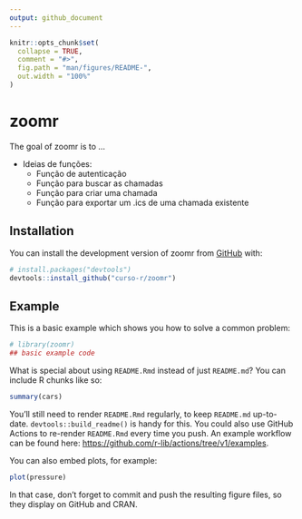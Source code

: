 ```yaml
---
output: github_document
---
```


<!-- README.md is generated from README.Rmd. Please edit that file -->

```r
knitr::opts_chunk$set(
  collapse = TRUE,
  comment = "#>",
  fig.path = "man/figures/README-",
  out.width = "100%"
)
```

# zoomr

<!-- badges: start -->
<!-- badges: end -->

The goal of zoomr is to ...

- Ideias de funções:
  - Função de autenticação
  - Função para buscar as chamadas
  - Função para criar uma chamada
  - Função para exportar um .ics de uma chamada existente

## Installation

You can install the development version of zoomr from [GitHub](https://github.com/) with:

``` r
# install.packages("devtools")
devtools::install_github("curso-r/zoomr")
```

## Example

This is a basic example which shows you how to solve a common problem:

```r
# library(zoomr)
## basic example code
```

What is special about using `README.Rmd` instead of just `README.md`? You can include R chunks like so:

```r
summary(cars)
```

You'll still need to render `README.Rmd` regularly, to keep `README.md` up-to-date. `devtools::build_readme()` is handy for this. You could also use GitHub Actions to re-render `README.Rmd` every time you push. An example workflow can be found here: <https://github.com/r-lib/actions/tree/v1/examples>.

You can also embed plots, for example:

```r
plot(pressure)
```

In that case, don't forget to commit and push the resulting figure files, so they display on GitHub and CRAN.
